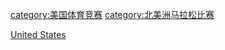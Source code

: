 [[Category:各国马拉松比赛|United States]]
[[category:美国体育竞赛|category:美国体育竞赛]]
[[category:北美洲马拉松比赛|category:北美洲马拉松比赛]]